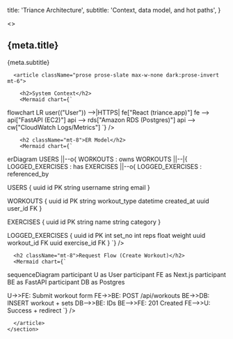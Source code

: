 
  title: 'Triance Architecture',
  subtitle: 'Context, data model, and hot paths',
}

<>
  <Head>
    <title>{`${meta.title} | Kaushik Ravi`}</title>
  </Head>
  <Navbar />
  <main className="px-6 md:px-10 lg:px-16">
    <section className="mx-auto max-w-4xl py-10">
      <h1 className="text-3xl md:text-4xl font-bold">{meta.title}</h1>
      <p className="mt-2 text-gray-600">{meta.subtitle}</p>

      <article className="prose prose-slate max-w-none dark:prose-invert mt-6">

        <h2>System Context</h2>
        <Mermaid chart={`
flowchart LR
  user(("User")) -->|HTTPS| fe["React (triance.app)"]
  fe --> api["FastAPI (EC2)"]
  api --> rds["Amazon RDS (Postgres)"]
  api --> cw["CloudWatch Logs/Metrics"]
`} />


        <h2 className="mt-8">ER Model</h2>
        <Mermaid chart={`
erDiagram
  USERS ||--o{ WORKOUTS : owns
  WORKOUTS ||--|{ LOGGED_EXERCISES : has
  EXERCISES ||--o{ LOGGED_EXERCISES : referenced_by

  USERS {
    uuid id PK
    string username
    string email
  }

  WORKOUTS {
    uuid id PK
    string workout_type
    datetime created_at
    uuid user_id FK
  }

  EXERCISES {
    uuid id PK
    string name
    string category
  }

  LOGGED_EXERCISES {
    uuid id PK
    int set_no
    int reps
    float weight
    uuid workout_id FK
    uuid exercise_id FK
  }
`} />

      <h2 className="mt-8">Request Flow (Create Workout)</h2>
      <Mermaid chart={`
sequenceDiagram
  participant U as User
  participant FE as Next.js
  participant BE as FastAPI
  participant DB as Postgres

  U->>FE: Submit workout form
  FE->>BE: POST /api/workouts
  BE->>DB: INSERT workout + sets
  DB-->>BE: IDs
  BE-->>FE: 201 Created
  FE-->>U: Success + redirect
`} />

      </article>
    </section>
  </main>
</>